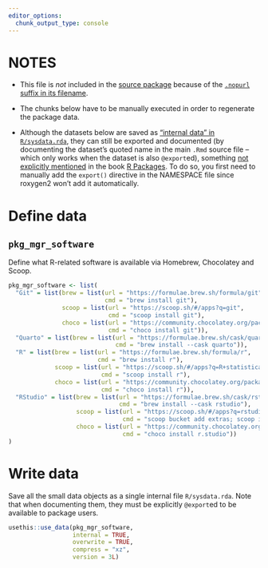 ```yaml
---
editor_options:
  chunk_output_type: console
---
```


# NOTES

-   This file is *not* included in the [source package](https://r-pkgs.org/structure.html#sec-source-package) because of the [`.nopurl` suffix in its
    filename](https://pkgpurl.rpkg.dev/reference/purl_rmd.html#-rmd-files-excluded-from-purling).

-   The chunks below have to be manually executed in order to regenerate the package data.

-   Although the datasets below are saved as ["internal data" in `R/sysdata.rda`](https://r-pkgs.org/data.html#sec-data-sysdata), they can still be exported and
    documented (by documenting the dataset's quoted name in the main `.Rmd` source file – which only works when the dataset is also `@export`ed), something [not
    explicitly mentioned](https://coolbutuseless.github.io/2018/12/10/r-packages-internal-and-external-data/) in the book [R
    Packages](https://r-pkgs.org/data.html#sec-data-data). To do so, you first need to manually add the `export()` directive in the NAMESPACE file since
    roxygen2 won't add it automatically.

# Define data

## `pkg_mgr_software`

Define what R-related software is available via Homebrew, Chocolatey and Scoop.

```r
pkg_mgr_software <- list(
  "Git" = list(brew = list(url = "https://formulae.brew.sh/formula/git",
                           cmd = "brew install git"),
               scoop = list(url = "https://scoop.sh/#/apps?q=git",
                            cmd = "scoop install git"),
               choco = list(url = "https://community.chocolatey.org/packages/git",
                            cmd = "choco install git")),
  "Quarto" = list(brew = list(url = "https://formulae.brew.sh/cask/quarto",
                              cmd = "brew install --cask quarto")),
  "R" = list(brew = list(url = "https://formulae.brew.sh/formula/r",
                         cmd = "brew install r"),
             scoop = list(url = "https://scoop.sh/#/apps?q=R+statistical+computing",
                          cmd = "scoop install r"),
             choco = list(url = "https://community.chocolatey.org/packages/R",
                          cmd = "choco install r")),
  "RStudio" = list(brew = list(url = "https://formulae.brew.sh/cask/rstudio",
                               cmd = "brew install --cask rstudio"),
                   scoop = list(url = "https://scoop.sh/#/apps?q=rstudio",
                                cmd = "scoop bucket add extras; scoop install rstudio"),
                   choco = list(url = "https://community.chocolatey.org/packages/R.Studio",
                                cmd = "choco install r.studio"))
)
```

# Write data

Save all the small data objects as a single internal file `R/sysdata.rda`. Note that when documenting them, they must be explicitly `@export`ed to be available
to package users.

```r
usethis::use_data(pkg_mgr_software,
                  internal = TRUE,
                  overwrite = TRUE,
                  compress = "xz",
                  version = 3L)
```
